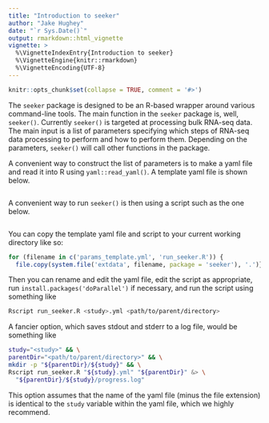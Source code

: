 ```yaml
---
title: "Introduction to seeker"
author: "Jake Hughey"
date: "`r Sys.Date()`"
output: rmarkdown::html_vignette
vignette: >
  %\VignetteIndexEntry{Introduction to seeker}
  %\VignetteEngine{knitr::rmarkdown}
  %\VignetteEncoding{UTF-8}
---
```


```r
knitr::opts_chunk$set(collapse = TRUE, comment = '#>')
```

The `seeker` package is designed to be an R-based wrapper around various command-line tools. The main function in the `seeker` package is, well, `seeker()`. Currently `seeker()` is targeted at processing bulk RNA-seq data. The main input is a list of parameters specifying which steps of RNA-seq data processing to perform and how to perform them. Depending on the parameters, `seeker()` will call other functions in the package.

A convenient way to construct the list of parameters is to make a yaml file and read it into R using `yaml::read_yaml()`. A template yaml file is shown below.

```r
```

A convenient way to run `seeker()` is then using a script such as the one below.

```r
```

You can copy the template yaml file and script to your current working directory like so:

```r
for (filename in c('params_template.yml', 'run_seeker.R')) {
  file.copy(system.file('extdata', filename, package = 'seeker'), '.')}
```

Then you can rename and edit the yaml file, edit the script as appropriate, run `install.packages('doParallel')` if necessary, and run the script using something like

```sh
Rscript run_seeker.R <study>.yml <path/to/parent/directory>
```

A fancier option, which saves stdout and stderr to a log file, would be something like

```sh
study="<study>" && \
parentDir="<path/to/parent/directory>" && \
mkdir -p "${parentDir}/${study}" && \
Rscript run_seeker.R "${study}.yml" "${parentDir}" &> \
  "${parentDir}/${study}/progress.log"
```

This option assumes that the name of the yaml file (minus the file extension) is identical to the `study` variable within the yaml file, which we highly recommend.
